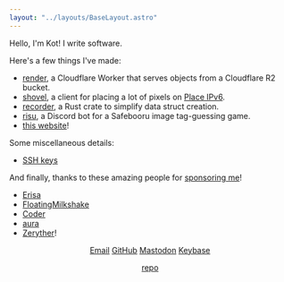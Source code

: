 ```yaml
---
layout: "../layouts/BaseLayout.astro"
---
```



<Kot />

Hello, I'm Kot! I write software.

Here's a few things I've made:

-   [render](https://github.com/kotx/render), a Cloudflare Worker that serves objects from a Cloudflare R2 bucket.
-   [shovel](https://github.com/kotx/shovel), a client for placing a lot of pixels on [Place IPv6](https://v6.sys42.net/).
-   [recorder](https://github.com/kotx/recorder), a Rust crate to simplify data struct creation.
-   [risu](https://github.com/kotx/risu), a Discord bot for a Safebooru image tag-guessing game.
-   [this website](https://github.com/kotx/yukata.tech)!

Some miscellaneous details:

-   [SSH keys](/keys.txt)

And finally, thanks to these amazing people for [sponsoring me](https://github.com/sponsors/kotx)!

-   [Erisa](https://erisa.uk)
-   [FloatingMilkshake](https://github.com/FloatingMilkshake)
-   [Coder](https://github.com/coder)
-   [aura](https://github.com/auravoid)
-   [Zeryther](https://github.com/Zeryther)!

<center>

[Email](mailto:kot@yukata.tech) [GitHub](https://github.com/kotx) [Mastodon](https://uwu.social/@kot) [Keybase](https://keybase.io/kot)

[repo](https://github.com/kotx/yukata.tech)

</center>
